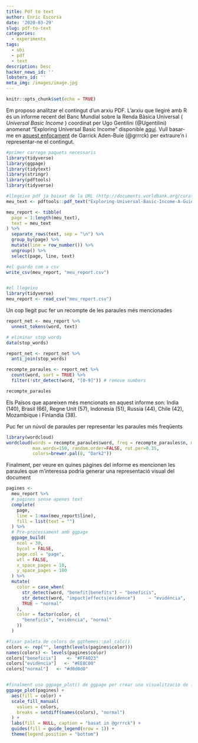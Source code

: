 ```yaml
---
title: Pdf to text
author: Enric Escorsa
date: '2020-03-29'
slug: pdf-to-text
categories:
  - experiments
tags:
  - ubi
  - pdf
  - text
description: Desc
hacker_news_id: ''
lobsters_id: ''
meta_img: /images/image.jpg
---
```


```r
knitr::opts_chunk$set(echo = TRUE)
```


Em proposo analitzar el contingut d'un arxiu PDF. L'arxiu que llegiré amb R és un informe recent del Banc Mundial sobre la Renda Bàsica Universal ( _Universal Basic Income_ ) coordinat per Ugo Gentilini (@Ugentilini) anomenat "Exploring Universal Basic Income" disponible [aquí](http://documents.worldbank.org/curated/en/993911574784667955/pdf/Exploring-Universal-Basic-Income-A-Guide-to-Navigating-Concepts-Evidence-and-Practices.pdf). 
Vull basar-me en [aquest enfocament](https://www.garrickadenbuie.com/blog/redacted-text-extracted-mueller-report/) de Garrick Aden-Buie (@grrrck) per extraure'n i representar-ne el contingut.

```r
#primer carrego paquets necessaris
library(tidyverse)
library(ggpage)
library(tidytext)
library(stringr)
library(pdftools)
library(tidyverse)

#llegeixo pdf ja baixat de la URL (http://documents.worldbank.org/curated/en/993911574784667955/pdf/Exploring-Universal-Basic-Income-A-Guide-to-Navigating-Concepts-Evidence-and-Practices.pdf) al meu directori local i amb el paquet pdftools el transformo en un csv per a que estigui en format tidytext
meu_text <- pdftools::pdf_text("Exploring-Universal-Basic-Income-A-Guide-to-Navigating-Concepts-Evidence-and-Practices.pdf")

meu_report <- tibble(
  page = 1:length(meu_text),
  text = meu_text
) %>% 
  separate_rows(text, sep = "\n") %>% 
  group_by(page) %>% 
  mutate(line = row_number()) %>% 
  ungroup() %>% 
  select(page, line, text)

#el guardo com a csv
write_csv(meu_report, "meu_report.csv")


#el llegeixo
library(tidyverse)
meu_report <- read_csv("meu_report.csv")
```


Un cop llegit puc fer un recompte de les paraules més mencionades

```r
report_net <- meu_report %>%
  unnest_tokens(word, text)

# eliminar stop words
data(stop_words)

report_net <- report_net %>%
  anti_join(stop_words)

recompte_paraules <- report_net %>%
  count(word, sort = TRUE) %>%
  filter(!str_detect(word, "[0-9]")) # remove numbers

recompte_paraules
```

Els Països que apareixen més mencionats en aquest informe son: India (140), Brasil (66), Regne Unit (57), Indonesia (51), Russia (44), Chile (42), Mozambique i Finlandia (38).

Puc fer un núvol de paraules per representar les paraules més freqüents

```r
library(wordcloud)
wordcloud(words = recompte_paraules$word, freq = recompte_paraules$n, min.freq = 1,
          max.words=150, random.order=FALSE, rot.per=0.35, 
          colors=brewer.pal(8, "Dark2"))
```



Finalment, per veure en quines pàgines del informe es mencionen les paraules que m'interessa podria generar una representació visual del document

```r

pagines <- 
  meu_report %>% 
  # pagines sense apenes text
  complete(
    page, 
    line = 1:max(meu_report$line),
    fill = list(text = "")
  ) %>% 
  # Pre-processament amb ggpage
  ggpage_build(
    ncol = 30, 
    bycol = FALSE, 
    page.col = "page", 
    wtl = FALSE, 
    x_space_pages = 10,
    y_space_pages = 100
  ) %>% 
  mutate(
    color = case_when(
      str_detect(word, "benefit|benefits") ~ "beneficis",
      str_detect(word, "impact|effects|evidence")     ~ "evidència",
      TRUE ~ "normal"
    ),
    color = factor(color, c(
      "beneficis", "evidència", "normal"
    ))
  )

#fixar paleta de colors de ggthemes::pal_calc()
colors <- rep("", length(levels(pagines$color)))
names(colors) <- levels(pagines$color)
colors["beneficis"]    <- "#FF4023"
colors["evidència"]   <- "#EE8C00"
colors["normal"]   <- "#d0d0d0"


#finalment uso ggpage_plot() de ggpage per crear una visualitzacio de les pagines del report
ggpage_plot(pagines) +
  aes(fill = color) +
  scale_fill_manual(
    values = colors, 
    breaks = setdiff(names(colors), "normal")
  ) +
  labs(fill = NULL, caption = "basat in @grrrck") +
  guides(fill = guide_legend(nrow = 1)) +
  theme(legend.position = "bottom")

```


